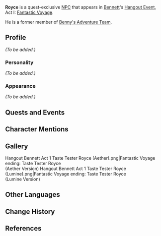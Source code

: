 {{Meta
<!-- REMOVE THIS TEMPLATE AFTER ADDING MISSING INFO -->
|missing_NPC_profile  = yes
}}
{{Character Infobox
|image            = NPC Royce.png
|voiceEN          = [https://www.stuartkrugvo.com/ Stuart Krug]<ref name="Stuart Krug">Twitter: [https://twitter.com/stuartkrugvo/status/1385276263674236928 EN VA Self Announcement]</ref>
|type             = Quest NPC
|region           = Mondstadt
|affiliation      = Adventurers' Guild
|affiliation2     = Benny's Adventure Team
|affiliationNote2 = formerly
}}
'''Royce''' is a quest-exclusive [[NPC]] that appears in [[Bennett]]'s [[Hangout Event]], Act I: [[Fantastic Voyage (Hangout Event)|Fantastic Voyage]].

He is a former member of [[Benny's Adventure Team]].

==Profile==
<!-- detailed story/lore information goes here -->
''(To be added.)''

===Personality===
''(To be added.)''

===Appearance===
''(To be added.)''
<!--
Royce has short brown hair. He wears the standard male uniform of the Adventurers' Guild. The uniform consists of two layers of shirt (a long-sleeve white shirt with mandarin collar and a green laced up vest), green vambraces, a red necktie, a green cape collar with a ruffled trim and a triangular back flap, a buckled belt, knee-length green pants with red accents, brown stockings and laced leather shoes. The Adventurers' Guild logo, an eight-pointed star, is printed on the right and back flaps of the collar.
-->
==Quests and Events==
{{Quests and Events}}

==Character Mentions==
{{Character Mentions}}

==Gallery==
<gallery>
Hangout Bennett Act 1 Taste Tester Royce (Aether).png|Fantastic Voyage ending: Taste Tester Royce<br />(Aether Version)
Hangout Bennett Act 1 Taste Tester Royce (Lumine).png|Fantastic Voyage ending: Taste Tester Royce<br />(Lumine Version)
</gallery>

==Other Languages==
{{Other Languages
|default_hidden = 1
|en      = Royce
|zhs     = 罗伊斯
|zhs_rm  = Luóyīsī
|zht     = 羅伊斯
|zht_rm  = Luóyīsī
|ja      = ロイス
|ja_rm   = Roisu
|ko      = 로이스
|ko_rm   = Roiseu
|es      = Royce
|fr      = Royce
|ru      = Ройс
|th      = Royce
|vi      = Royce
|de      = Royce
|id      = Royce
|pt      = Royce
|tr      = Royce
|it      = Royce
}}

==Change History==
{{Change History|1.4}}

==References==
{{Reflist}}